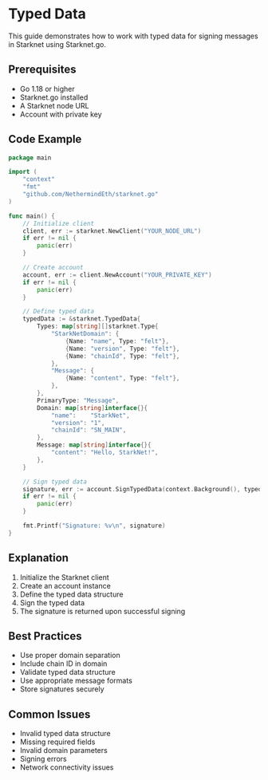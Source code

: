# Typed Data

This guide demonstrates how to work with typed data for signing messages in Starknet using Starknet.go.

## Prerequisites

- Go 1.18 or higher
- Starknet.go installed
- A Starknet node URL
- Account with private key

## Code Example

```go
package main

import (
    "context"
    "fmt"
    "github.com/NethermindEth/starknet.go"
)

func main() {
    // Initialize client
    client, err := starknet.NewClient("YOUR_NODE_URL")
    if err != nil {
        panic(err)
    }

    // Create account
    account, err := client.NewAccount("YOUR_PRIVATE_KEY")
    if err != nil {
        panic(err)
    }

    // Define typed data
    typedData := &starknet.TypedData{
        Types: map[string][]starknet.Type{
            "StarkNetDomain": {
                {Name: "name", Type: "felt"},
                {Name: "version", Type: "felt"},
                {Name: "chainId", Type: "felt"},
            },
            "Message": {
                {Name: "content", Type: "felt"},
            },
        },
        PrimaryType: "Message",
        Domain: map[string]interface{}{
            "name":    "StarkNet",
            "version": "1",
            "chainId": "SN_MAIN",
        },
        Message: map[string]interface{}{
            "content": "Hello, StarkNet!",
        },
    }

    // Sign typed data
    signature, err := account.SignTypedData(context.Background(), typedData)
    if err != nil {
        panic(err)
    }

    fmt.Printf("Signature: %v\n", signature)
}
```

## Explanation

1. Initialize the Starknet client
2. Create an account instance
3. Define the typed data structure
4. Sign the typed data
5. The signature is returned upon successful signing

## Best Practices

- Use proper domain separation
- Include chain ID in domain
- Validate typed data structure
- Use appropriate message formats
- Store signatures securely

## Common Issues

- Invalid typed data structure
- Missing required fields
- Invalid domain parameters
- Signing errors
- Network connectivity issues 